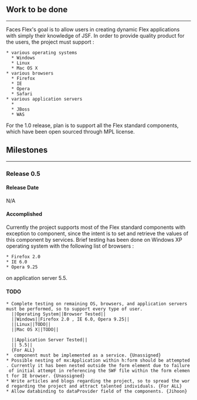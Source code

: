 ==Work to be done==
------
{{{JavaServer}}} Faces Flex's goal is to allow users in creating dynamic Flex applications with simply their knowledge of JSF. In order to provide quality product for the users, the project must support :
 * various operating systems 
   * Windows
   * Linux
   * Mac OS X
 * various browsers
   * Firefox
   * IE
   * Opera
   * Safari
 * various application servers
   * {{{TomCat}}}
   * JBoss
   * WAS
For the 1.0 release, plan is to support all the Flex standard components, which have been open sourced through MPL license.


==Milestones==
------

===Release 0.5===

====Release Date====
N/A

====Accomplished====
Currently the project supports most of the Flex standard components with exception to {{{DataGrid}}} component, since the intent is to set and retrieve the values of this component by services. Brief testing has been done on Windows XP operating system with the following list of browsers :
 * Firefox 2.0
 * IE 6.0
 * Opera 9.25
on application server {{{TomCat}}} 5.5.

====TODO====
 * Complete testing on remaining OS, browsers, and application servers must be performed, so to support every type of user. 
   ||Operating System||Browser Tested||
   ||Windows||Firefox 2.0 , IE 6.0, Opera 9.25||
   ||Linux||TODO||
   ||Mac OS X||TODO||
   
   ||Application Server Tested||
   ||{{{TomCat}}} 5.5||
   {For ALL}
 * {{{DataGrid}}} component must be implemented as a service. {Unassigned}
 * Possible nesting of mx:Application within h:form should be attempted. Currently it has been nested outside the form element due to failure of initial attempt in referencing the SWF file within the form element for IE browser. {Unassigned}
 * Write articles and blogs regarding the project, so to spread the word regarding the project and attract talented individuals. {For ALL}
 * Allow databinding to dataProvider field of the components. {Jihoon}